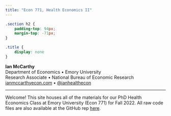 ```yaml
---
title: "Econ 771, Health Economics II"
---
```


```css
.section h2 {
    padding-top: 94px;
    margin-top: -71px;
}

.title {
    display: none
}
```


**Ian McCarthy**  
Department of Economics • Emory University<br>
Research Associate • National Bureau of Economic Research<br>
[ianmccarthyecon.com](https://www.ianmccarthyecon.com) • [\@ianhealthecon](https://twitter.com/ianhealthecon)


---

Welcome! This site houses all of the materials for our PhD Health Economics Class at Emory University (Econ 771) for Fall 2022. All raw code files are also available at the GitHub rep [here](https://github.com/imccart/econ771-fall2022).
